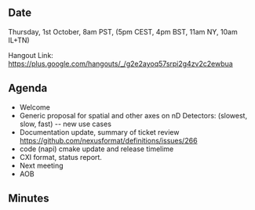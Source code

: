 ==Date==

Thursday, 1st October, 8am PST, (5pm CEST, 4pm BST, 11am NY, 10am IL+TN)

Hangout Link: https://plus.google.com/hangouts/_/g2e2ayoq57srpi2g4zv2c2ewbua

==Agenda==

* Welcome
* Generic proposal for spatial and other axes on nD Detectors: (slowest, slow, fast) -- new use cases
* Documentation update, summary of ticket review https://github.com/nexusformat/definitions/issues/266
* code (napi) cmake update and release timelime
* CXI format, status report.
* Next meeting
* AOB

==Minutes==